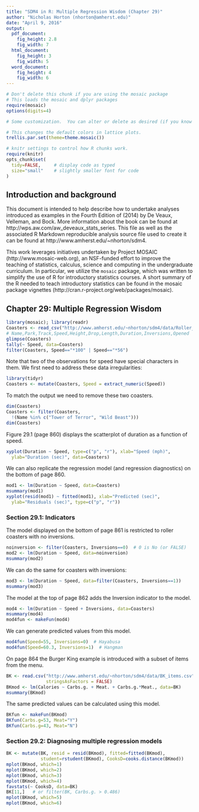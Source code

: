 ```yaml
---
title: "SDM4 in R: Multiple Regression Wisdom (Chapter 29)"
author: "Nicholas Horton (nhorton@amherst.edu)"
date: "April 9, 2016"
output: 
  pdf_document:
    fig_height: 2.8
    fig_width: 7
  html_document:
    fig_height: 3
    fig_width: 5
  word_document:
    fig_height: 4
    fig_width: 6
---
```



```r
# Don't delete this chunk if you are using the mosaic package
# This loads the mosaic and dplyr packages
require(mosaic)
options(digits=4)
```

```r
# Some customization.  You can alter or delete as desired (if you know what you are doing).

# This changes the default colors in lattice plots.
trellis.par.set(theme=theme.mosaic())  

# knitr settings to control how R chunks work.
require(knitr)
opts_chunk$set(
  tidy=FALSE,     # display code as typed
  size="small"    # slightly smaller font for code
)
```

## Introduction and background 

This document is intended to help describe how to undertake analyses introduced 
as examples in the Fourth Edition of \emph{Stats: Data and Models} (2014) by De Veaux, Velleman, and Bock.
More information about the book can be found at http://wps.aw.com/aw_deveaux_stats_series.  This
file as well as the associated R Markdown reproducible analysis source file used to create it can be found at http://www.amherst.edu/~nhorton/sdm4.

This work leverages initiatives undertaken by Project MOSAIC (http://www.mosaic-web.org), an NSF-funded effort to improve the teaching of statistics, calculus, science and computing in the undergraduate curriculum. In particular, we utilize the `mosaic` package, which was written to simplify the use of R for introductory statistics courses. A short summary of the R needed to teach introductory statistics can be found in the mosaic package vignettes (http://cran.r-project.org/web/packages/mosaic).

## Chapter 29: Multiple Regression Wisdom


```r
library(mosaic); library(readr)
Coasters <- read_csv("http://www.amherst.edu/~nhorton/sdm4/data/Roller_coasters_2014.csv")
# Name,Park,Track,Speed,Height,Drop,Length,Duration,Inversions,Opened
glimpse(Coasters)
tally(~ Speed, data=Coasters)
filter(Coasters, Speed=="*100" | Speed=="*56")
```
Note that two of the observations for speed have special characters in them.
We first need to address these data irregularities:
```r
library(tidyr)
Coasters <- mutate(Coasters, Speed = extract_numeric(Speed))
```
To match the output we need to remove these two coasters.

```r
dim(Coasters)
Coasters <- filter(Coasters, 
  !(Name %in% c("Tower of Terror", "Wild Beast")))
dim(Coasters)
```


Figure 29.1 (page 860) displays the scatterplot of duration as a function
of speed.

```r
xyplot(Duration ~ Speed, type=c("p", "r"), xlab="Speed (mph)",
  ylab="Duration (sec)", data=Coasters)
```

We can also replicate the regression model (and regression diagnostics)
on the bottom of page 860.

```r
mod1 <- lm(Duration ~ Speed, data=Coasters)
msummary(mod1)
xyplot(resid(mod1) ~ fitted(mod1), xlab="Predicted (sec)",
  ylab="Residuals (sec)", type=c("p", "r"))
```

### Section 29.1: Indicators

The model displayed on the bottom of page 861 is restricted to 
roller coasters with no inversions.
```r
noinversion <- filter(Coasters, Inversions==0)  # 0 is No (or FALSE)
mod2 <- lm(Duration ~ Speed, data=noinversion)
msummary(mod2)
```

We can do the same for coasters with inversions:
```r
mod3 <- lm(Duration ~ Speed, data=filter(Coasters, Inversions==1))
msummary(mod3)
```

The model at the top of page 862 adds the Inversion indicator to the
model.

```r
mod4 <- lm(Duration ~ Speed + Inversions, data=Coasters)
msummary(mod4)
mod4fun <- makeFun(mod4)
```

We can generate predicted values from this model.
```r
mod4fun(Speed=55, Inversions=0)  # Hayabusa
mod4fun(Speed=60.3, Inversions=1)  # Hangman
```

On page 864 the Burger King example is introduced with a subset of items from
the menu.
```r
BK <- read.csv("http://www.amherst.edu/~nhorton/sdm4/data/BK_items.csv", 
               stringsAsFactors = FALSE)
BKmod <- lm(Calories ~ Carbs.g. + Meat. + Carbs.g.*Meat., data=BK)
msummary(BKmod)
```
The same predicted values can be calculated using this model.

```r
BKfun <- makeFun(BKmod)
BKfun(Carbs.g=53, Meat="Y")
BKfun(Carbs.g=43, Meat="N")
```

### Section 29.2: Diagnosing multiple regression models

```r
BK <- mutate(BK, resid = resid(BKmod), fitted=fitted(BKmod),
             student=rstudent(BKmod), CooksD=cooks.distance(BKmod))
mplot(BKmod, which=1)
mplot(BKmod, which=2)
mplot(BKmod, which=3)
mplot(BKmod, which=4)
favstats(~ CooksD, data=BK)
BK[11,]   # or filter(BK, Carbs.g. > 0.486)
mplot(BKmod, which=5)
mplot(BKmod, which=6)
```
